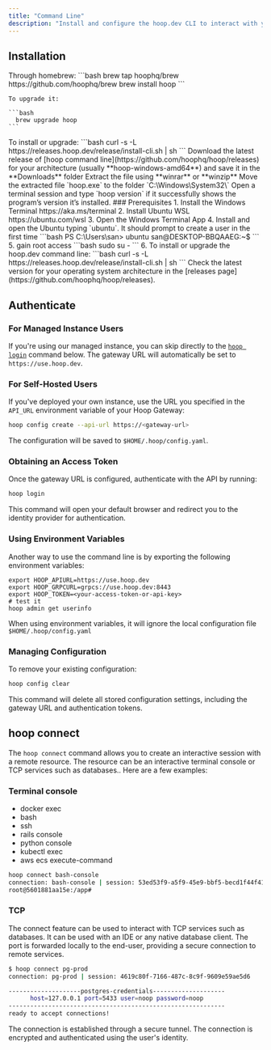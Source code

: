 ```yaml
---
title: "Command Line"
description: "Install and configure the hoop.dev CLI to interact with your applications."
---
```



<Prerequisites />

## Installation

<Tabs>
  <Tab title="MacOS">
    Through homebrew:
    ```bash
      brew tap hoophq/brew https://github.com/hoophq/brew
      brew install hoop
    ```

    To upgrade it:

    ```bash
      brew upgrade hoop
    ```
  </Tab>
  <Tab title="Linux">
    To install or upgrade:
    ```bash
      curl -s -L https://releases.hoop.dev/release/install-cli.sh | sh
    ```
  </Tab>
  <Tab title="Windows">
    <Steps>
      <Step title="Download">
        Download the latest release of [hoop command line](https://github.com/hoophq/hoop/releases) for your architecture (usually **hoop-windows-amd64**) and save it in the **Downloads** folder
      </Step>
      <Step title="Extract">
        Extract the file using **winrar** or **winzip**
      </Step>
      <Step title="Place it in the right folder">
        Move the extracted file `hoop.exe` to the folder `C:\Windows\System32\`
      </Step>
      <Step title="Check the installation">
        Open a terminal session and type `hoop version` if it successfully shows the program’s version it’s installed.
      </Step>
    </Steps>
  </Tab>
  <Tab title="Windows WSL">
    ### Prerequisites
    1. Install the Windows Terminal https://aka.ms/terminal
    2. Install Ubuntu WSL https://ubuntu.com/wsl
    3. Open the Windows Terminal App
    4. Install and open the Ubuntu typing `ubuntu`. It should prompt to create a user in the first time
    ```bash
      PS C:\Users\san> ubuntu
      san@DESKTOP-BBQAAEG:~$
    ```
    5. gain root access
    ```bash
      sudo su -
    ```
    6. To install or upgrade the hoop.dev command line:
    ```bash
      curl -s -L https://releases.hoop.dev/release/install-cli.sh | sh
    ```
  </Tab>
  <Tab title="Manual">
    Check the latest version for your operating system architecture in the [releases page](https://github.com/hoophq/hoop/releases).
  </Tab>
</Tabs>

## Authenticate

### For Managed Instance Users
If you're using our managed instance, you can skip directly to the [`hoop login`](#authentication) command below. The gateway URL will automatically be set to `https://use.hoop.dev`.

### For Self-Hosted Users
If you've deployed your own instance, use the URL you specified in the `API_URL` environment variable of your Hoop Gateway:

```bash
hoop config create --api-url https://<gateway-url>
```

The configuration will be saved to `$HOME/.hoop/config.yaml`.

### Obtaining an Access Token

Once the gateway URL is configured, authenticate with the API by running:

```bash
hoop login
```

This command will open your default browser and redirect you to the identity provider for authentication.

### Using Environment Variables

Another way to use the command line is by exporting the following environment variables:

```
export HOOP_APIURL=https://use.hoop.dev
export HOOP_GRPCURL=grpcs://use.hoop.dev:8443
export HOOP_TOKEN=<your-access-token-or-api-key>
# test it
hoop admin get userinfo
```

When using environment variables, it will ignore the local configuration file `$HOME/.hoop/config.yaml`

### Managing Configuration

To remove your existing configuration:

```bash
hoop config clear
```

This command will delete all stored configuration settings, including the gateway URL and authentication tokens.

## hoop connect


The `hoop connect` command allows you to create an interactive session with a remote resource. The resource can be an interactive terminal console or TCP services such as databases.. Here are a few examples:

### Terminal console

- docker exec
- bash
- ssh
- rails console
- python console
- kubectl exec
- aws ecs execute-command

```bash
hoop connect bash-console
connection: bash-console | session: 53ed53f9-a5f9-45e9-bbf5-becd1f44f41e
root@5601881aa15e:/app#
```

### TCP

The connect feature can be used to interact with TCP services such as databases. It can be used with an IDE or any native database client. The port is forwarded locally to the end-user, providing a secure connection to remote services.

```bash
$ hoop connect pg-prod
connection: pg-prod | session: 4619c80f-7166-487c-8c9f-9609e59ae5d6

--------------------postgres-credentials--------------------
      host=127.0.0.1 port=5433 user=noop password=noop
------------------------------------------------------------
ready to accept connections!
```

<Info>
The connection is established through a secure tunnel. The connection is encrypted and authenticated using the user's identity.
</Info>

